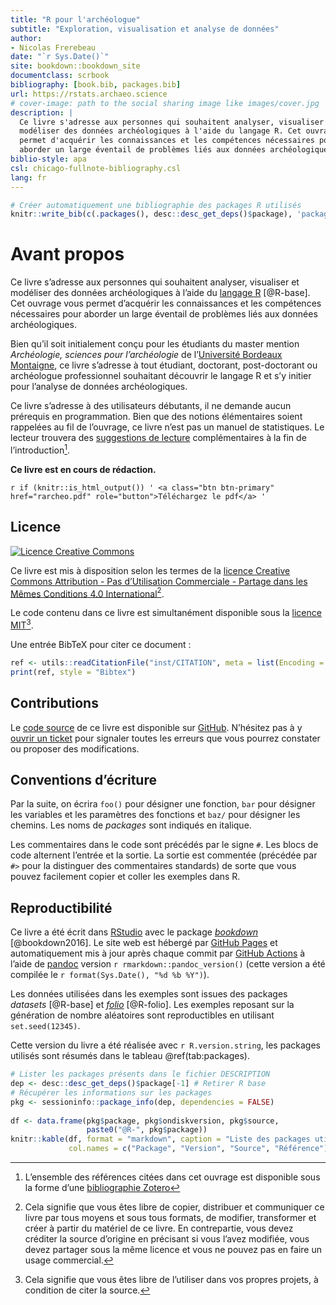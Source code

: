 ```yaml
--- 
title: "R pour l'archéologue"
subtitle: "Exploration, visualisation et analyse de données"
author:
- Nicolas Frerebeau
date: "`r Sys.Date()`"
site: bookdown::bookdown_site
documentclass: scrbook
bibliography: [book.bib, packages.bib]
url: https://rstats.archaeo.science
# cover-image: path to the social sharing image like images/cover.jpg
description: |
  Ce livre s'adresse aux personnes qui souhaitent analyser, visualiser et 
  modéliser des données archéologiques à l'aide du langage R. Cet ouvrage vous 
  permet d'acquérir les connaissances et les compétences nécessaires pour 
  aborder un large éventail de problèmes liés aux données archéologiques.
biblio-style: apa
csl: chicago-fullnote-bibliography.csl
lang: fr
---
```


```r
# Créer automatiquement une bibliographie des packages R utilisés
knitr::write_bib(c(.packages(), desc::desc_get_deps()$package), 'packages.bib')
```

# Avant propos {-}

Ce livre s'adresse aux personnes qui souhaitent analyser, visualiser et modéliser des données archéologiques à l'aide du [langage R](https://www.r-project.org/) [@R-base]. Cet ouvrage vous permet d'acquérir les connaissances et les compétences nécessaires pour aborder un large éventail de problèmes liés aux données archéologiques.

Bien qu'il soit initialement conçu pour les étudiants du master mention *Archéologie, sciences pour l'archéologie* de l'[Université Bordeaux Montaigne](https://www.u-bordeaux-montaigne.fr/), ce livre s'adresse à tout étudiant, doctorant, post-doctorant ou archéologue professionnel souhaitant découvrir le langage R et s'y initier pour l'analyse de données archéologiques.

Ce livre s'adresse à des utilisateurs débutants, il ne demande aucun prérequis en programmation. Bien que des notions élémentaires soient rappelées au fil de l'ouvrage, ce livre n'est pas un manuel de statistiques. Le lecteur trouvera des [suggestions de lecture](#ressources-complémentaires) complémentaires à la fin de l'introduction^[L'ensemble des références citées dans cet ouvrage est disponible sous la forme d'une [bibliographie Zotero](https://www.zotero.org/groups/4507200/rarcheo/library)].

**Ce livre est en cours de rédaction.**

`r if (knitr::is_html_output()) '
<a class="btn btn-primary" href="rarcheo.pdf" role="button">Téléchargez le pdf</a>
'`

## Licence {-}

<a rel="license" href="http://creativecommons.org/licenses/by-nc-sa/4.0/"><img alt="Licence Creative Commons" style="border-width:0" src="https://i.creativecommons.org/l/by-nc-sa/4.0/88x31.png" /></a>

Ce livre est mis à disposition selon les termes de la <a rel="license" href="http://creativecommons.org/licenses/by-nc-sa/4.0/">licence Creative Commons Attribution - Pas d'Utilisation Commerciale - Partage dans les Mêmes Conditions 4.0 International</a>^[Cela signifie que vous êtes libre de copier, distribuer et communiquer ce livre par tous moyens et sous tous formats, de modifier, transformer et créer à partir du matériel de ce livre. En contrepartie, vous devez créditer la source d'origine en précisant si vous l'avez modifiée, vous devez partager sous la même licence et vous ne pouvez pas en faire un usage commercial.].

Le code contenu dans ce livre est simultanément disponible sous la [licence MIT](https://opensource.org/licenses/MIT)^[Cela signifie que vous êtes libre de l'utiliser dans vos propres projets, à condition de citer la source.].

Une entrée BibTeX pour citer ce document :

```r
ref <- utils::readCitationFile("inst/CITATION", meta = list(Encoding = "UTF-8"))
print(ref, style = "Bibtex")
```

## Contributions {-}

Le [code source](https://github.com/nfrerebeau/rarcheo) de ce livre est disponible sur [GitHub](https://github.com/). N'hésitez pas à y [ouvrir un ticket](https://github.com/nfrerebeau/rarcheo/issues) pour signaler toutes les erreurs que vous pourrez constater ou proposer des modifications.

## Conventions d'écriture {-}

Par la suite, on écrira `foo()` pour désigner une fonction, `bar` pour désigner les variables et les paramètres des fonctions et `baz/` pour désigner les chemins. Les noms de *packages* sont indiqués en italique.

Les commentaires dans le code sont précédés par le signe `#`. Les blocs de code alternent l'entrée et la sortie. La sortie est commentée (précédée par `#>` pour la distinguer des commentaires standards) de sorte que vous pouvez facilement copier et coller les exemples dans R.

## Reproductibilité {-}

Ce livre a été écrit dans [RStudio](http://www.rstudio.com/ide/) avec le package [*bookdown*](http://bookdown.org/) [@bookdown2016]. Le site web est hébergé par [GitHub Pages](https://pages.github.com/) et automatiquement mis à jour après chaque commit par [GitHub Actions](https://github.com/nfrerebeau/rarcheo/actions) à l'aide de [pandoc](https://pandoc.org/) version `r rmarkdown::pandoc_version()` (cette version a été compilée le `r format(Sys.Date(), "%d %b %Y")`).

Les données utilisées dans les exemples sont issues des packages *datasets* [@R-base] et [*folio*](https://packages.tesselle.org/folio/) [@R-folio]. Les exemples reposant sur la génération de nombre aléatoires sont reproductibles en utilisant `set.seed(12345)`.

Cette version du livre a été réalisée avec `r R.version.string`, les packages utilisés sont résumés dans le tableau \@ref(tab:packages).

```r
# Lister les packages présents dans le fichier DESCRIPTION
dep <- desc::desc_get_deps()$package[-1] # Retirer R base
# Récupérer les informations sur les packages
pkg <- sessioninfo::package_info(dep, dependencies = FALSE)
  
df <- data.frame(pkg$package, pkg$ondiskversion, pkg$source, 
                 paste0("@R-", pkg$package))
knitr::kable(df, format = "markdown", caption = "Liste des packages utilisés.",
             col.names = c("Package", "Version", "Source", "Référence"))
```
